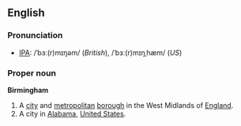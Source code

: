 ==English==
===Pronunciation===
*[[IPA]]: /ˈbɜː(r)mɪŋəm/<!--note: the 'h' is silent in British pronunciation--> (''British''), /ˈbɜː(r)mɪŋˌhæm/ (''US'')

===Proper noun===
{{wikipedia}}
'''Birmingham'''

#A [[city]] and [[metropolitan]] [[borough]] in the West Midlands of [[England]].
#A city in [[Alabama]], [[United States]].